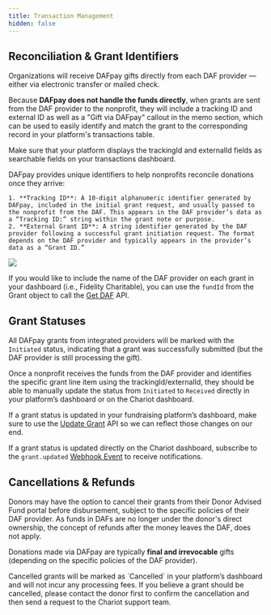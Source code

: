 ```yaml
---
title: Transaction Management
hidden: false
---
```


## Reconciliation & Grant Identifiers
Organizations will receive DAFpay gifts directly from each DAF provider — either via electronic transfer or mailed check.

Because **DAFpay does not handle the funds directly**, when grants are sent from the DAF provider to the nonprofit, they will include a tracking ID and external ID as well as a "Gift via DAFpay" callout in the memo section, which can be used to easily identify and match the grant to the corresponding record in your platform's transactions table.

<Warning title="Grant Identifiers">
Make sure that your platform displays the trackingId and externalId fields as searchable fields on your transactions dashboard.
</Warning>

DAFpay provides unique identifiers to help nonprofits reconcile donations once they arrive:

    1. **Tracking ID**: A 10-digit alphanumeric identifier generated by DAFpay, included in the initial grant request, and usually passed to the nonprofit from the DAF. This appears in the DAF provider’s data as a “Tracking ID:” string within the grant note or purpose.
    2. **External Grant ID**: A string identifier generated by the DAF provider following a successful grant initiation request. The format depends on the DAF provider and typically appears in the provider’s data as a “Grant ID.”

<Frame caption="Example of how nonprofits will receive grants initiated via DAFpay. Note that the funds are sent directly to the nonprofit from the DAF provider, not DAFpay.">
    <img src='../../images/SchwabGrantLetter.png' />
</Frame>


If you would like to include the name of the DAF provider on each grant in your dashboard (i.e., Fidelity Charitable),
you can use the `fundId` from the Grant object to call the [Get DAF](/api/donor-advised-funds/get) API.


## Grant Statuses

All DAFpay grants from integrated providers will be marked with the `Initiated` status,
indicating that a grant was successfully submitted (but the DAF provider is still processing the gift).

Once a nonprofit receives the funds from the DAF provider and identifies the specific grant line item using the trackingId/externalId, they should be able to manually update the status from `Initiated` to `Received` directly in your platform’s dashboard or on the Chariot dashboard.
    
If a grant status is updated in your fundraising platform’s dashboard, make sure to use the [Update Grant](/api/grants/update) API so we can reflect those changes on our end.

If a grant status is updated directly on the Chariot dashboard, subscribe to the `grant.updated` [Webhook Event](https://chariot-preview-43a7ae5e-30ae-432a-913c-d6d9ee4459c5.docs.buildwithfern.com/api/webhooks) to receive notifications.

## Cancellations & Refunds

Donors may have the option to cancel their grants from their Donor Advised Fund portal before disbursement, subject to the specific policies of their DAF provider.
As funds in DAFs are no longer under the donor's direct ownership, the concept of refunds after the money leaves the DAF, does not apply.

Donations made via DAFpay are typically **final and irrevocable** gifts (depending on the specific policies of the DAF provider).

<Info title="Cancellation Procedures">
    Cancelled grants will be marked as `Cancelled` in your platform’s dashboard and will not incur any processing fees.
    If you believe a grant should be cancelled, please contact the donor first to confirm the cancellation and then send a request to the Chariot support team.
</Info>